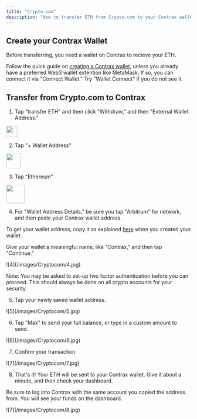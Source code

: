 ```yaml
---
title: "Crypto.com"
description: "How to transfer ETH from Crypto.com to your Contrax wallet"
---
```


## Create your Contrax Wallet

Before transferring, you need a wallet on Contrax to recieve your ETH.

Follow the quick guide on [creating a Contrax wallet](../start/wallet-setup), unless you already have a preferred Web3 wallet extention like MetaMask. If so, you can connect it via "Connect Wallet." Try "Wallet Connect" if you do not see it.

## Transfer from Crypto.com to Contrax

1. Tap "transfer ETH" and then click "Withdraw," and then "External Wallet Address."

<img height="30" src="/images/Cryptocom/1.jpg" />

2. Tap "+ Wallet Address"

<img height="40" width="40" src="/images/Cryptocom/1.jpg" />

3. Tap "Ethereum"

<img height="50" src="/images/Cryptocom/1.jpg" />

4. For "Wallet Address Details," be sure you tap "Arbitrum" for network, and then paste your Contrax wallet address.

To get your wallet address, copy it as explained [here](../start/wallet-setup) when you created your wallet.

Give your wallet a meaningful name, like "Contrax," and then tap "Continue."

<Frame>![4](/images/Cryptocom/4.jpg)</Frame>

Note: You may be asked to set-up two factor authentication before you can proceed. This should always be done on all crypto accounts for your security.

5. Tap your newly saved wallet address.

<Frame>![5](/images/Cryptocom/5.jpg)</Frame>

6.  Tap "Max" to send your full balance, or type in a custom amount to send.

<Frame>![6](/images/Cryptocom/6.jpg)</Frame>

7. Confirm your transaction.

<Frame>![7](/images/Cryptocom/7.jpg)</Frame>

8. That's it! Your ETH will be sent to your Contrax wallet. Give it about a minute, and then check your dashboard.

Be sure to log into Contrax with the same account you copied the address from. You will see your funds on the dashboard.

<Frame>![7](/images/Cryptocom/8.jpg)</Frame>
